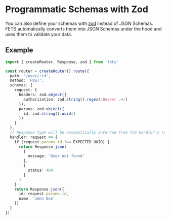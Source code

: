 # Programmatic Schemas with Zod

You can also define your schemas with [zod](https://zod.dev/) instead of JSON Schemas. FETS
automatically converts them into JSON Schemas under the hood and uses them to validate your data.

## Example

```typescript
import { createRouter, Response, zod } from 'fets'

const router = createRouter().route({
  path: '/user/:id',
  method: 'POST',
  schemas: {
    request: {
      headers: zod.object({
        authorization: zod.string().regex(/Bearer .+/)
      }),
      params: zod.object({
        id: zod.string().uuid()
      })
    }
  },
  // Response type will be automatically inferred from the handler's return type
  handler: request => {
    if (request.params.id !== EXPECTED_UUID) {
      return Response.json(
        {
          message: 'User not found'
        },
        {
          status: 404
        }
      )
    }
    return Response.json({
      id: request.params.id,
      name: 'John Doe'
    })
  }
})
```
